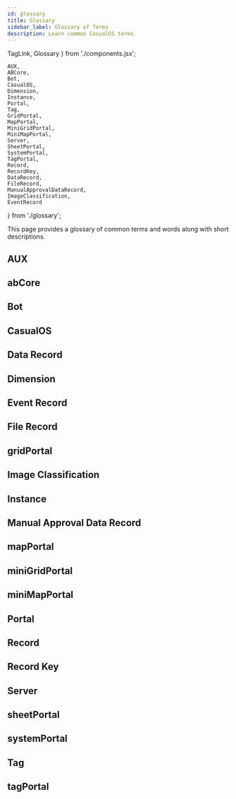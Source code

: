 ```yaml
---
id: glossary
title: Glossary
sidebar_label: Glossary of Terms
description: Learn common CasualOS terms.
---
```


  TagLink,
  Glossary
} from './components.jsx';

    AUX,
    ABCore,
    Bot,
    CasualOS,
    Dimension,
    Instance,
    Portal,
    Tag,
    GridPortal,
    MapPortal,
    MiniGridPortal,
    MiniMapPortal,
    Server,
    SheetPortal,
    SystemPortal,
    TagPortal,
    Record,
    RecordKey,
    DataRecord,
    FileRecord,
    ManualApprovalDataRecord,
    ImageClassification,
    EventRecord
} from './glossary';

This page provides a glossary of common terms and words along with short descriptions.

## AUX

<AUX/>

## abCore

<ABCore/>

## Bot

<Bot/>

## CasualOS

<CasualOS/>

## Data Record

<DataRecord/>

## Dimension

<Dimension/>

## Event Record

<EventRecord/>

## File Record

<FileRecord/>

## gridPortal

<GridPortal/>

## Image Classification

<ImageClassification/>

## Instance

<Instance/>

## Manual Approval Data Record

<ManualApprovalDataRecord/>

## mapPortal

<MapPortal/>

## miniGridPortal

<MiniGridPortal/>

## miniMapPortal

<MiniMapPortal/>

## Portal

<Portal/>

## Record

<Record/>

## Record Key

<RecordKey/>

## Server

<Server/>

## sheetPortal

<SheetPortal/>

## systemPortal

<SystemPortal/>

## Tag

<Tag/>

## tagPortal

<TagPortal/>